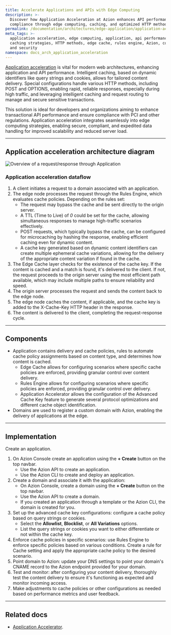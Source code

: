 ```yaml
---
title: Accelerate Applications and APIs with Edge Computing
description: >-
  Discover how Application Acceleration at Azion enhances API performance and
  compliance through edge computing, caching, and optimized HTTP methods.
permalink: /documentation/architectures/edge-application/application-acceleration/
meta_tags: >-
  application acceleration, edge computing, application, api performance,
  caching strategies, HTTP methods, edge cache, rules engine, Azion, compliance
  and security
namespace: docs_arch_application_acceleration
---
```


[Application acceleration](https://www.azion.com/en/solutions/application-acceleration/) is vital for modern web architectures, enhancing application and API performance. Intelligent caching, based on dynamic identifiers like query strings and cookies, allows for tailored content delivery. Special configurations handle various HTTP methods, including POST and OPTIONS, enabling rapid, reliable responses, especially during high traffic, and leveraging intelligent caching and request routing to manage and secure sensitive transactions.

This solution is ideal for developers and organizations aiming to enhance transactional API performance and ensure compliance with PCI and other regulations. Application acceleration integrates seamlessly into edge computing strategies, enabling secure, compliant, and expedited data handling for improved scalability and reduced server load.

---

## Application acceleration architecture diagram

![Overview of a request/response through Application](/assets/docs/images/uploads/app-acceleration-arch.png)

### Application acceleration dataflow

1. A client initiates a request to a domain associated with an application.
2. The edge node processes the request through the Rules Engine, which evaluates cache policies. Depending on the rules set:
    - The request may bypass the cache and be sent directly to the origin server.
    - A TTL (Time to Live) of *0* could be set for the cache, allowing simultaneous responses to manage high-traffic scenarios effectively.
    - POST requests, which typically bypass the cache, can be configured for microcaching by hashing the response, enabling efficient caching even for dynamic content.
    - A cache key generated based on dynamic content identifiers can create multiple ephemeral cache variations, allowing for the delivery of the appropriate content variation if found in the cache.
3. The Edge Cache layer checks for the existence of the cache key. If the content is cached and a match is found, it's delivered to the client. If not, the request proceeds to the origin server using the most efficient path available, which may include multiple paths to ensure reliability and speed.
4. The origin server processes the request and sends the content back to the edge node.
5. The edge node caches the content, if applicable, and the cache key is added to the X-Cache-Key HTTP header in the response.
6. The content is delivered to the client, completing the request-response cycle.

---

## Components

- Application contains delivery and cache policies, rules to automate cache policy assignments based on content type, and determines how content is cached.
    - Edge Cache allows for configuring scenarios where specific cache policies are enforced, providing granular control over content delivery.
    - Rules Engine allows for configuring scenarios where specific policies are enforced, providing granular control over delivery.
    - Application Accelerator allows the configuration of the Advanced Cache Key feature to generate several protocol optimizations and different cache object identification.
- Domains are used to register a custom domain with Azion, enabling the delivery of applications at the edge.

---

## Implementation

Create an application.
1. On Azion Console create an application using the **+ Create** button on the top navbar.
    - Use the Azion API to create an application.
    - Use the Azion CLI to create and deploy an application.
2.  Create a domain and associate it with the application: 
    - On Azion Console, create a domain using the **+ Create** button on the top navbar.
    - Use the Azion API to create a domain.
    - If you created an application through a template or the Azion CLI, the domain is created for you.
3. Set up the advanced cache key configurations: configure a cache policy based on query strings or cookies.
    - Select the **Allowlist**, **Blocklist**, or **All Variations** options.
    - List the query strings or cookies you want to either differentiate or not within the cache key.
4. Enforce cache policies in specific scenarios: use Rules Engine to enforce specific policies based on various conditions. Create a rule for Cache setting and apply the appropriate cache policy to the desired scenario.
5. Point domain to Azion: update your DNS settings to point your domain's CNAME record to the Azion endpoint provided for your domain.
6. Test and monitor: after configuring your content delivery, thoroughly test the content delivery to ensure it's functioning as expected and monitor incoming access.
7. Make adjustments to cache policies or other configurations as needed based on performance metrics and user feedback.

---

## Related docs

- [Application Accelerator](/en/documentation/products/build/edge-application/application-accelerator/).
